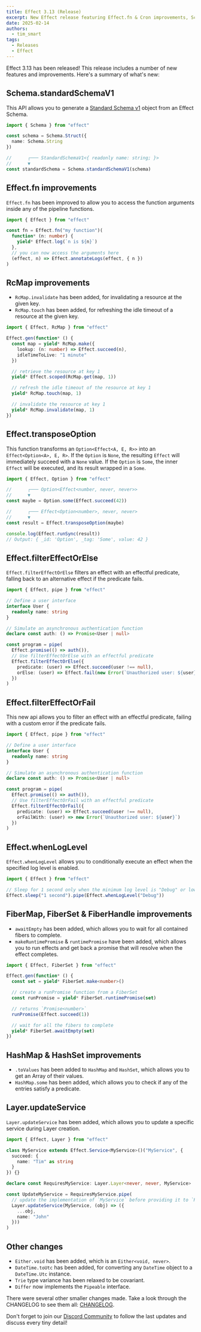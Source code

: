 ```yaml
---
title: Effect 3.13 (Release)
excerpt: New Effect release featuring Effect.fn & Cron improvements, Schema additions, and more!
date: 2025-02-14
authors:
  - tim_smart
tags:
  - Releases
  - Effect
---
```


Effect 3.13 has been released! This release includes a number of new features
and improvements. Here's a summary of what's new:

## Schema.standardSchemaV1

This API allows you to generate a [Standard Schema v1](https://standardschema.dev/) object from an Effect Schema.

```ts
import { Schema } from "effect"

const schema = Schema.Struct({
  name: Schema.String
})

//      ┌─── StandardSchemaV1<{ readonly name: string; }>
//      ▼
const standardSchema = Schema.standardSchemaV1(schema)
```

## Effect.fn improvements

`Effect.fn` has been improved to allow you to access the function arguments inside any of the pipeline functions.

```ts
import { Effect } from "effect"

const fn = Effect.fn("my function")(
  function* (n: number) {
    yield* Effect.log(`n is ${n}`)
  },
  // you can now access the arguments here
  (effect, n) => Effect.annotateLogs(effect, { n })
)
```

## RcMap improvements

- `RcMap.invalidate` has been added, for invalidating a resource at the given key.
- `RcMap.touch` has been added, for refreshing the idle timeout of a resource at the given key.

```ts
import { Effect, RcMap } from "effect"

Effect.gen(function* () {
  const map = yield* RcMap.make({
    lookup: (n: number) => Effect.succeed(n),
    idleTimeToLive: "1 minute"
  })

  // retrieve the resource at key 1
  yield* Effect.scoped(RcMap.get(map, 1))

  // refresh the idle timeout of the resource at key 1
  yield* RcMap.touch(map, 1)

  // invalidate the resource at key 1
  yield* RcMap.invalidate(map, 1)
})
```

## Effect.transposeOption

This function transforms an `Option<Effect<A, E, R>>` into an
`Effect<Option<A>, E, R>`. If the `Option` is `None`, the resulting `Effect`
will immediately succeed with a `None` value. If the `Option` is `Some`, the
inner `Effect` will be executed, and its result wrapped in a `Some`.

```ts
import { Effect, Option } from "effect"

//      ┌─── Option<Effect<number, never, never>>
//      ▼
const maybe = Option.some(Effect.succeed(42))

//      ┌─── Effect<Option<number>, never, never>
//      ▼
const result = Effect.transposeOption(maybe)

console.log(Effect.runSync(result))
// Output: { _id: 'Option', _tag: 'Some', value: 42 }
```

## Effect.filterEffectOrElse

`Effect.filterEffectOrElse` filters an effect with an effectful predicate, falling back to an alternative
effect if the predicate fails.

```ts
import { Effect, pipe } from "effect"

// Define a user interface
interface User {
  readonly name: string
}

// Simulate an asynchronous authentication function
declare const auth: () => Promise<User | null>

const program = pipe(
  Effect.promise(() => auth()),
  // Use filterEffectOrElse with an effectful predicate
  Effect.filterEffectOrElse({
    predicate: (user) => Effect.succeed(user !== null),
    orElse: (user) => Effect.fail(new Error(`Unauthorized user: ${user}`))
  })
)
```

## Effect.filterEffectOrFail

This new api allows you to filter an effect with an effectful predicate, failing with a custom error if the predicate fails.

```ts
import { Effect, pipe } from "effect"

// Define a user interface
interface User {
  readonly name: string
}

// Simulate an asynchronous authentication function
declare const auth: () => Promise<User | null>

const program = pipe(
  Effect.promise(() => auth()),
  // Use filterEffectOrFail with an effectful predicate
  Effect.filterEffectOrFail({
    predicate: (user) => Effect.succeed(user !== null),
    orFailWith: (user) => new Error(`Unauthorized user: ${user}`)
  })
)
```

## Effect.whenLogLevel

`Effect.whenLogLevel` allows you to conditionally execute an effect when the specified log level is enabled.

```ts
import { Effect } from "effect"

// Sleep for 1 second only when the minimum log level is "Debug" or lower
Effect.sleep("1 second").pipe(Effect.whenLogLevel("Debug"))
```

## FiberMap, FiberSet & FiberHandle improvements

- `awaitEmpty` has been added, which allows you to wait for all contained fibers to complete.
- `makeRuntimePromise` & `runtimePromise` have been added, which allows you to run effects and get back a promise that will resolve when the effect completes.

```ts
import { Effect, FiberSet } from "effect"

Effect.gen(function* () {
  const set = yield* FiberSet.make<number>()

  // create a runPromise function from a FiberSet
  const runPromise = yield* FiberSet.runtimePromise(set)

  // returns `Promise<number>`
  runPromise(Effect.succeed(1))

  // wait for all the fibers to complete
  yield* FiberSet.awaitEmpty(set)
})
```

## HashMap & HashSet improvements

- `.toValues` has been added to `HashMap` and `HashSet`, which allows you to get an Array of their values.
- `HashMap.some` has been added, which allows you to check if any of the entries satisfy a predicate.

## Layer.updateService

`Layer.updateService` has been added, which allows you to update a specific service during Layer creation.

```ts
import { Effect, Layer } from "effect"

class MyService extends Effect.Service<MyService>()("MyService", {
  succeed: {
    name: "Tim" as string
  }
}) {}

declare const RequiresMyService: Layer.Layer<never, never, MyService>

const UpdateMyService = RequiresMyService.pipe(
  // update the implementation of `MyService` before providing it to `RequiresMyService`
  Layer.updateService(MyService, (obj) => ({
    ...obj,
    name: "John"
  }))
)
```

## Other changes

- `Either.void` has been added, which is an `Either<void, never>`.
- `DateTime.toUtc` has been added, for converting any `DateTime` object to a `DateTime.Utc` instance.
- `Trie` type variance has been relaxed to be covariant.
- `Differ` now implements the `Pipeable` interface.

There were several other smaller changes made. Take a look through the CHANGELOG to see them all: [CHANGELOG](https://github.com/Effect-TS/effect/blob/main/packages/effect/CHANGELOG.md).

Don't forget to join our [Discord Community](https://discord.gg/effect-ts) to follow the last updates and discuss every tiny detail!

```

```
